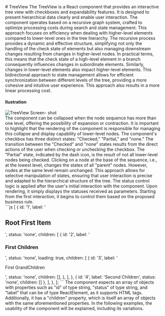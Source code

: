 

<Meta title="TreeView Documentation" />

<div className="sb-container">
  <div className='sb-section-title'>
    # TreeView
  The TreeView is a React component that provides an interactive tree view with checkboxes and expandability features. It is designed to present hierarchical data clearly and enable user interaction.
  The component operates based on a recursive graph system, crafted to optimize processing costs during search and state management. This approach focuses on efficiency when dealing with higher-level elements compared to lower-level ones in the tree hierarchy. The recursive process provides a dynamic and effective structure, simplifying not only the handling of the check state of elements but also managing downstream changes resulting from changes in higher-level nodes.
  In practical terms, this means that the check state of a high-level element in a branch consequently influences changes in subordinate elements. Similarly, changes in lower-level elements also impact higher-level elements. This bidirectional approach to state management allows for efficient synchronization between different levels of the tree, providing a more cohesive and intuitive user experience.
  This approach also results in a more linear processing cost.
  </div>
</div>
<div className="sb-container">

   <h4 className="sb-section-item-heading">Ilustration</h4>
  <div className="sb-container">
    <div>
      <div className="sb-container">
         <img src={TreeView} alt="TreeView Screen- shot" />
        <div className='sb-section-title'>
          The component can be collapsed when the node sequence has more than one level, offering the possibility of expansion or contraction. It is important to highlight that the rendering of the component is responsible for managing this collapse and display capability of lower-level nodes.
          The component's checkbox has three distinct states: "Checked," "Partial," and "none." The transition between the "Checked" and "none" states results from the direct actions of the user when checking or unchecking the checkbox. The "Partial" state, indicated by the dash icon, is the result of not all lower-level nodes being checked.
          Clicking on a node at the base of the sequence, i.e., at the lowest level, changes the states of all "parent" nodes. However, nodes at the same level remain unchanged. This approach allows for selective manipulation of states, ensuring that user interaction is precise and adapted to the hierarchical structure of the tree.
          The status control logic is applied after the user's initial interaction with the component. Upon rendering, it simply displays the statuses received as parameters. Starting from the first interaction, it begins to control them based on the proposed business rule.
        </div>
    </div>
    </div>
  </div>
   <div className='sb-section-title'>
      ```js
        [
          {
            id: '1',
            label: '<h2>Root First Item</h2>',
            status: 'none',
            children: [
              {
                id: '2',
                label: '<h3>First Children</h3>',
                status: 'none',
                loading: true,
                children: [
                  {
                    id: '3',
                    label: '<p>First GrandChildren</p>',
                    status: 'none',
                    children: [],
                  },
                ],
              },
              { id: '4', label: 'Second Children',  status: 'none', children: [] },
            ],
          },
        ];
        ```
      The component expects an array of objects with properties such as "id" of type string, "status" of type string, and "label" that can be of type ReactElement, as it supports HTML tags. Additionally, it has a "children" property, which is itself an array of objects with the same aforementioned properties.
      In the following examples, the usability of the component will be explained, including its variations.
  </div>
</div>

 <style>
  {`
  .sb-container {
    margin-bottom: 48px;
  }

  .sb-section {
    width: 100%;
    display: flex;
    flex-direction: row;
    gap: 20px;
  }

  img {
    object-fit: cover;
  }


  .sb-section a:not(h1 a, h2 a, h3 a) {
    font-size: 14px;
  }

  .sb-section-item, .sb-grid-item {
    flex: 1;
    display: flex;
    flex-direction: column;
  }


  .sb-addon-text {
    padding-left: 48px;
    max-width: 240px;
  }

  .sb-addon-text h4 {
    padding-top: 0px;
  }

  .sb-addon-img img {
    width: 650px;
    transform: rotate(-15deg);
    margin-left: 40px;
    margin-top: -72px;
    box-shadow: 0 0 1px rgba(255, 255, 255, 0);
    backface-visibility: hidden;
  }
  `}
</style>

